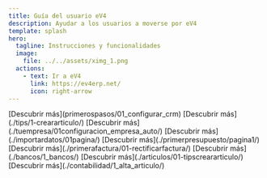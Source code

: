 ```yaml
---
title: Guía del usuario eV4
description: Ayudar a los usuarios a moverse por eV4
template: splash
hero:
  tagline: Instrucciones y funcionalidades
  image:
    file: ../../assets/ximg_1.png
  actions:
    - text: Ir a eV4
      link: https://ev4erp.net/
      icon: right-arrow
---
```



<LinkCard
	title="Explorar documentos"
	href="./primerospasos/01_configurar_crm"
/>

<CardGrid stagger>
	<Card title="Primeros pasos">
		[Descubrir más](primerospasos/01_configurar_crm)
	</Card>
	<Card title="Tips" >
		[Descubrir más](./tips/1-creararticulo/)
	</Card>
	<Card title="Tu empresa">
		[Descubrir más](./tuempresa/01configuracion_empresa_auto/)
	</Card>
	<Card title="Cómo importar mis datos">
		[Descubrir más](./importardatos/01pagina/)
	</Card>
	<Card title="Mi primer presupuesto">
		[Descubrir más](./primerpresupuesto/pagina1/)
	</Card>
	<Card title="Mi primera factura">
		[Descubrir más](./primerafactura/01-rectificarfactura/)
	</Card>
	<Card title="Bancos">
		[Descubrir más](./bancos/1_bancos/)
	</Card>
	<Card title="Artículos">
		[Descubrir más](./articulos/01-tipscreararticulo/)
	</Card>
	<Card title="Contabilidad">
		[Descubrir más](./contabilidad/1_alta_articulo/)
	</Card>
</CardGrid>
